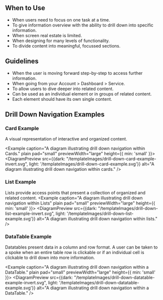 
## When to Use
- When users need to focus on one task at a time.
- To give information overview with the ability to drill down into specific information.
- When screen real estate is limited.
- When designing for many levels of functionality.
- To divide content into meaningful, focussed sections.

## Guidelines
- When the user is moving forward step-by-step to access further information.
- When going from your Account > Dashboard > Service.
- To allow users to dive deeper into related content.
- Can be used as an individual element or in groups of related content.
- Each element should have its own single content.

## Drill Down Navigation Examples

### Card Example
A visual representation of interactive and organized content.

<Example caption="A diagram illustrating drill down navigation within Cards." plain pad="small" previewWidth="large" height={{ min: 'small' }}>
<DiagramPreview src={{dark: "/templateImages/drill-down-card-example-invert.svg", light: '/templateImages/drill-down-card-example.svg'}} alt="A diagram illustrating drill down navigation within cards." />
</Example>

<Example plain>
  <DrillDownCardExample />
</Example>

### List Example
Lists provide access points that present a collection of organized and related content.
<Example caption="A diagram illustrating drill down navigation within Lists" plain pad="small" previewWidth="large" height={{ min: 'small' }}>
<DiagramPreview src={{dark: "/templateImages/drill-down-list-example-invert.svg", light: '/templateImages/drill-down-list-example.svg'}} alt="A diagram illustrating drill down navigation within lists." />
</Example>

<Example plain>
<DrillDownListExample />
</Example>

### DataTable Example
Datatables present data in a column and row format. A user can be taken to a spoke when an entire table row is clickable or if an individual cell is clickable to drill down into more information.

<Example caption="A diagram illustrating drill down navigation within a DataTable." plain pad="small" previewWidth="large" height={{ min: 'small' }}>
<DiagramPreview src={{dark: "/templateImages/drill-down-datatable-example-invert.svg", light: '/templateImages/drill-down-datatable-example.svg'}} alt="A diagram illustrating drill down navigation within a DataTable." />
</Example>

<Example plain>
<DrillDownDataTableExample />
</Example>